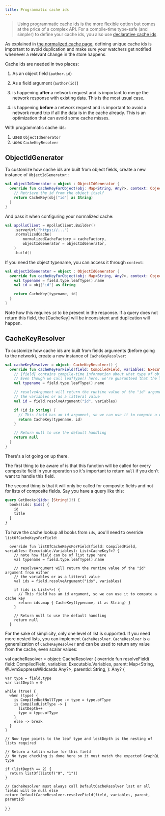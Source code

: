 ```yaml
---
title: Programmatic cache ids
---
```


> Using programmatic cache ids is the more flexible option but comes at the price of a complex API. For a compile-time type-safe (and simpler) to define your cache ids, you also use [declarative cache ids](declarative-ids).

As explained in [the normalized cache page](normalized-cache), defining unique cache ids is important to avoid duplication and make sure your watchers get notified whenever a relevant change in the store happens.

Cache ids are needed in two places:

1. As an object field (`author.id`)
2. As a field argument (`author(id)`)

1. is happening **after** a network request and is important to merge the network response with existing data. This is the most usual case.
2. is happening **before** a network request and is important to avoid a network round trip if all the data is in the cache already. This is an optimization that can avoid some cache misses.

With programmatic cache ids:

1. uses `ObjectIdGenerator`
2. uses `CacheKeyResolver`


## ObjectIdGenerator

To customize how cache ids are built from object fields, create a new instance of `ObjectIdGenerator`::

```kotlin
val objectIdGenerator = object : ObjectIdGenerator {
  override fun cacheKeyForObject(obj: Map<String, Any?>, context: ObjectIdGeneratorContext): CacheKey? {
    // Retrieve the id from the object itself
    return CacheKey(obj["id"] as String)
  }
}
```

And pass it when configuring your normalized cache:

```kotlin
val apolloClient = ApolloClient.Builder()
    .serverUrl("https://...")
    .normalizedCache(
        normalizedCacheFactory = cacheFactory,
        objectIdGenerator = objectIdGenerator,
    )
    .build()
```

If you need the object typename, you can access it through `context`:

```kotlin
val objectIdGenerator = object : ObjectIdGenerator {
  override fun cacheKeyForObject(obj: Map<String, Any?>, context: ObjectIdGeneratorContext): CacheKey? {
    val typename = field.type.leafType().name
    val id = obj["id"] as String

    return CacheKey(typename, id)
  }
}
```

Note how this requires `id` to be present in the response. If a query does not return this field, the [CacheKey] will be inconsistent and duplication will happen.

## CacheKeyResolver

To customize how cache ids are built from fields arguments (before going to the network), create a new instance of `CacheKeyResolver`:

```kotlin
val cacheKeyResolver = object: CacheKeyResolver() {
  override fun cacheKeyForField(field: CompiledField, variables: Executable.Variables): CacheKey? {
    // [field] contains compile-time information about what type of object is being resolved
    // Even though we call leafType() here, we're guaranteed that the type is a composite type and not a list
    val typename = field.type.leafType().name

    // resolveArgument will return the runtime value of the "id" argument from either
    // the variables or as a litteral value
    val id = field.resolveArgument("id", variables)

    if (id is String) {
      // This field has an id argument, so we can use it to compute a cache key
      return CacheKey(typename, id)
    }

    // Return null to use the default handling
    return null
  }
}
```

There's a lot going on up there.

The first thing to be aware of is that this function will be called for every composite field in your operation so it's important to return `null` if you don't want to handle this field.

The second thing is that it will only be called for composite fields and not for lists of composite fields. Say you have a query like this:

```graphql
query GetBooks($ids: [String!]!) {
  books(ids: $ids) {
    id
    title
  }
}
```

To have the cache lookup all books from `ids`, uou'll need to override `listOfCacheKeysForField`:

```
  override fun listOfCacheKeysForField(field: CompiledField, variables: Executable.Variables): List<CacheKey?>? {
    // note how field can be of list type here
    val typename = field.type.leafType().name

    // resolveArgument will return the runtime value of the "id" argument from either
    // the variables or as a litteral value
    val ids = field.resolveArgument("ids", variables)

    if (ids is List<*>) {
      // This field has an id argument, so we can use it to compute a cache key
      return ids.map { CacheKey(typename, it as String) }
    }

    // Return null to use the default handling
    return null
  }
```

For the sake of simplicity, only one level of list is supported. If you need more nested lists, you can implement `CacheResolver`. `CacheResolver` is a generalization of `CacheKeyResolver` and can be used to return any value from the cache, even scalar values:

val cacheResolver = object: CacheResolver {
  override fun resolveField(
      field: CompiledField,
      variables: Executable.Variables,
      parent: Map<String, @JvmSuppressWildcards Any?>,
      parentId: String,
  ): Any? {

    var type = field.type
    var listDepth = 0

    while (true) {
      when (type) {
        is CompiledNotNullType -> type = type.ofType
        is CompiledListType -> {
          listDepth++
          type = type.ofType
        }
        else -> break
      }
    }

    // Now type points to the leaf type and lestDepth is the nesting of lists required

    // Return a kotlin value for this field
    // No type checking is done here so it must match the expected GraphQL type

    if (listDepth == 2) {
      return listOf(listOf("0", "1"))
    }

    // CacheResolver must always call DefaultCacheResolver last or all fields will be null else
    return DefaultCacheResolver.resolveField(field, variables, parent, parentId)
  }
}
